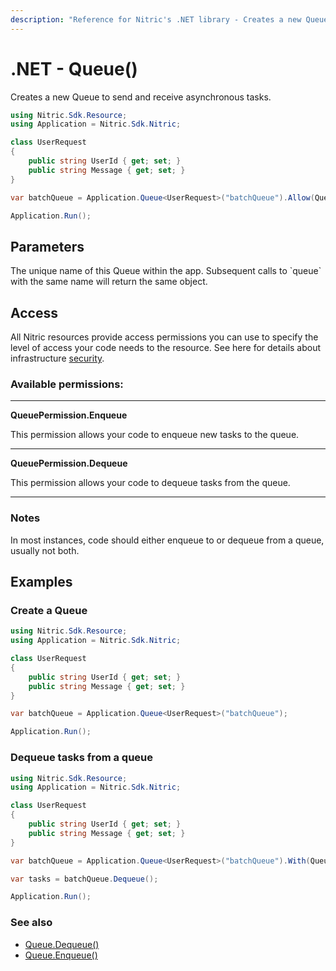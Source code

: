 ```yaml
---
description: "Reference for Nitric's .NET library - Creates a new Queue to send and receive asynchronous tasks."
---
```


# .NET - Queue()

Creates a new Queue to send and receive asynchronous tasks.

```csharp
using Nitric.Sdk.Resource;
using Application = Nitric.Sdk.Nitric;

class UserRequest
{
    public string UserId { get; set; }
    public string Message { get; set; }
}

var batchQueue = Application.Queue<UserRequest>("batchQueue").Allow(QueuePermission.Enqueue);

Application.Run();
```

## Parameters

<Properties>
  <Property name="name" type="string" required>
    The unique name of this Queue within the app. Subsequent calls to `queue`
    with the same name will return the same object.
  </Property>
</Properties>

## Access

All Nitric resources provide access permissions you can use to specify the level of access your code needs to the resource. See here for details about infrastructure [security](/get-started/foundations/infrastructure/security).

### Available permissions:

---

**QueuePermission.Enqueue**

This permission allows your code to enqueue new tasks to the queue.

---

**QueuePermission.Dequeue**

This permission allows your code to dequeue tasks from the queue.

---

### Notes

In most instances, code should either enqueue to or dequeue from a queue, usually not both.

## Examples

### Create a Queue

```csharp
using Nitric.Sdk.Resource;
using Application = Nitric.Sdk.Nitric;

class UserRequest
{
    public string UserId { get; set; }
    public string Message { get; set; }
}

var batchQueue = Application.Queue<UserRequest>("batchQueue");

Application.Run();
```

### Dequeue tasks from a queue

```csharp
using Nitric.Sdk.Resource;
using Application = Nitric.Sdk.Nitric;

class UserRequest
{
    public string UserId { get; set; }
    public string Message { get; set; }
}

var batchQueue = Application.Queue<UserRequest>("batchQueue").With(QueuePermission.Dequeue);

var tasks = batchQueue.Dequeue();

Application.Run();
```

### See also

- [Queue.Dequeue()](./queue-dequeue)
- [Queue.Enqueue()](./queue-enqueue)
